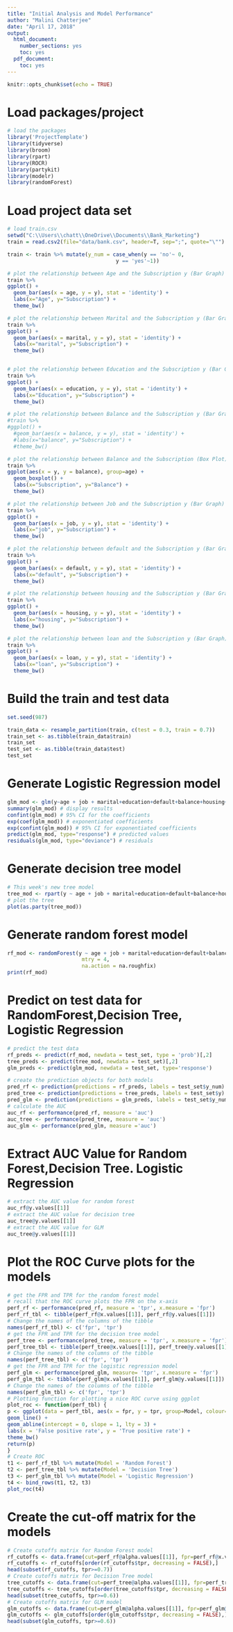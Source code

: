 ```yaml
---
title: "Initial Analysis and Model Performance"
author: "Malini Chatterjee"
date: "April 17, 2018"
output:
  html_document:
    number_sections: yes
    toc: yes
  pdf_document:
    toc: yes
---
```


```r
knitr::opts_chunk$set(echo = TRUE)
```

\newpage


# Load packages/project
```r

# load the packages
library('ProjectTemplate')
library(tidyverse)
library(broom)
library(rpart)
library(ROCR)
library(partykit)
library(modelr)
library(randomForest)

```
#  Load project data set 
```r

# load train.csv
setwd("C:\\Users\\chatt\\OneDrive\\Documents\\Bank_Marketing")
train = read.csv2(file="data/bank.csv", header=T, sep=";", quote="\"")

train <- train %>% mutate(y_num = case_when(y == 'no'~ 0, 
                                   y == 'yes'~1))

# plot the relationship between Age and the Subscription y (Bar Graph)
train %>% 
ggplot() + 
  geom_bar(aes(x = age, y = y), stat = 'identity') +
  labs(x="Age", y="Subscription") +
  theme_bw()

# plot the relationship between Marital and the Subscription y (Bar Graph)
train %>% 
ggplot() + 
  geom_bar(aes(x = marital, y = y), stat = 'identity') +
  labs(x="marital", y="Subscription") +
  theme_bw()


# plot the relationship between Education and the Subscription y (Bar Graph)
train %>% 
ggplot() + 
  geom_bar(aes(x = education, y = y), stat = 'identity') +
  labs(x="Education", y="Subscription") +
  theme_bw()

# plot the relationship between Balance and the Subscription y (Bar Graph)
#train %>% 
#ggplot() + 
  #geom_bar(aes(x = balance, y = y), stat = 'identity') +
  #labs(x="balance", y="Subscription") +
  #theme_bw()

# plot the relationship between Balance and the Subscription (Box Plot)
train %>% 
ggplot(aes(x = y, y = balance), group=age) + 
  geom_boxplot() +
  labs(x="Subscription", y="Balance") +
  theme_bw()

# plot the relationship between Job and the Subscription y (Bar Graph)
train %>% 
ggplot() + 
  geom_bar(aes(x = job, y = y), stat = 'identity') +
  labs(x="job", y="Subscription") +
  theme_bw()

# plot the relationship between default and the Subscription y (Bar Graph)
train %>% 
ggplot() + 
  geom_bar(aes(x = default, y = y), stat = 'identity') +
  labs(x="default", y="Subscription") +
  theme_bw()

# plot the relationship between housing and the Subscription y (Bar Graph)
train %>% 
ggplot() + 
  geom_bar(aes(x = housing, y = y), stat = 'identity') +
  labs(x="housing", y="Subscription") +
  theme_bw()

# plot the relationship between loan and the Subscription y (Bar Graph)
train %>% 
ggplot() + 
  geom_bar(aes(x = loan, y = y), stat = 'identity') +
  labs(x="loan", y="Subscription") +
  theme_bw()

```
#  Build the train and test data 
```r

set.seed(987)

train_data <- resample_partition(train, c(test = 0.3, train = 0.7))
train_set <- as.tibble(train_data$train)
train_set
test_set <- as.tibble(train_data$test)
test_set

```
#  Generate Logistic Regression model
```r
glm_mod <- glm(y~age + job + marital+education+default+balance+housing+loan+contact+duration+campaign+pdays+previous+poutcome,data=train_set,family=binomial())
summary(glm_mod) # display results
confint(glm_mod) # 95% CI for the coefficients
exp(coef(glm_mod)) # exponentiated coefficients
exp(confint(glm_mod)) # 95% CI for exponentiated coefficients
predict(glm_mod, type="response") # predicted values
residuals(glm_mod, type="deviance") # residuals 
```
#  Generate decision tree model
```r

# This week's new tree model
tree_mod <- rpart(y ~ age + job + marital+education+default+balance+housing+loan+contact+duration+campaign+pdays+previous+poutcome,data=train_set)
# plot the tree
plot(as.party(tree_mod))

```
#  Generate random forest model
```r

rf_mod <- randomForest(y ~ age + job + marital+education+default+balance+housing+loan+contact+duration+campaign+pdays+previous+poutcome,data=train_set,ntrees = 500,
                        mtry = 4,
                        na.action = na.roughfix)
print(rf_mod)

```
#  Predict on test data for RandomForest,Decision Tree, Logistic Regression
```r

# predict the test data
rf_preds <- predict(rf_mod, newdata = test_set, type = 'prob')[,2]
tree_preds <- predict(tree_mod, newdata = test_set)[,2]
glm_preds <- predict(glm_mod, newdata = test_set, type='response')

# create the prediction objects for both models
pred_rf <- prediction(predictions = rf_preds, labels = test_set$y_num)
pred_tree <- prediction(predictions = tree_preds, labels = test_set$y)
pred_glm <- prediction(predictions = glm_preds, labels = test_set$y_num)
# calculate the AUC
auc_rf <- performance(pred_rf, measure = 'auc')
auc_tree <- performance(pred_tree, measure = 'auc')
auc_glm <- performance(pred_glm, measure ='auc')
```
#  Extract AUC Value for Random Forest,Decision Tree. Logistic Regression
```r

# extract the AUC value for random forest
auc_rf@y.values[[1]]
# extract the AUC value for decision tree
auc_tree@y.values[[1]]
# extract the AUC value for GLM
auc_tree@y.values[[1]]
```
#  Plot the ROC Curve plots for the models
```r

# get the FPR and TPR for the random forest model
# recall that the ROC curve plots the FPR on the x-axis
perf_rf <- performance(pred_rf, measure = 'tpr', x.measure = 'fpr')
perf_rf_tbl <- tibble(perf_rf@x.values[[1]], perf_rf@y.values[[1]])
# Change the names of the columns of the tibble
names(perf_rf_tbl) <- c('fpr', 'tpr')
# get the FPR and TPR for the decision tree model
perf_tree <- performance(pred_tree, measure = 'tpr', x.measure = 'fpr')
perf_tree_tbl <- tibble(perf_tree@x.values[[1]], perf_tree@y.values[[1]])
# Change the names of the columns of the tibble
names(perf_tree_tbl) <- c('fpr', 'tpr')
# get the FPR and TPR for the logistic regression model
perf_glm <- performance(pred_glm, measure= 'tpr', x.measure = 'fpr')
perf_glm_tbl <- tibble(perf_glm@x.values[[1]], perf_glm@y.values[[1]])
# Change the names of the columns of the tibble
names(perf_glm_tbl) <- c('fpr', 'tpr')
# Plotting function for plotting a nice ROC curve using ggplot
plot_roc <- function(perf_tbl) {
p <- ggplot(data = perf_tbl, aes(x = fpr, y = tpr, group=Model, colour=Model)) +
geom_line() +
geom_abline(intercept = 0, slope = 1, lty = 3) +
labs(x = 'False positive rate', y = 'True positive rate') +
theme_bw()
return(p)
}
# Create ROC
t1 <- perf_rf_tbl %>% mutate(Model = 'Random Forest') 
t2 <- perf_tree_tbl %>% mutate(Model = 'Decision Tree')
t3 <- perf_glm_tbl %>% mutate(Model = 'Logistic Regression')
t4 <- bind_rows(t1, t2, t3)
plot_roc(t4)


```

#  Create the cut-off matrix for the models
```r

# Create cutoffs matrix for Random Forest model
rf_cutoffs <- data.frame(cut=perf_rf@alpha.values[[1]], fpr=perf_rf@x.values[[1]], tpr=perf_rf@y.values[[1]])
rf_cutoffs <- rf_cutoffs[order(rf_cutoffs$tpr, decreasing = FALSE),]
head(subset(rf_cutoffs, tpr>=0.7))
# Create cutoffs matrix for Decision Tree model
tree_cutoffs <- data.frame(cut=perf_tree@alpha.values[[1]], fpr=perf_tree@x.values[[1]], tpr=perf_tree@y.values[[1]])
tree_cutoffs <- tree_cutoffs[order(tree_cutoffs$tpr, decreasing = FALSE),]
head(subset(tree_cutoffs, tpr>=0.6))
# Create cutoffs matrix for GLM model
glm_cutoffs <- data.frame(cut=perf_glm@alpha.values[[1]], fpr=perf_glm@x.values[[1]], tpr=perf_glm@y.values[[1]])
glm_cutoffs <- glm_cutoffs[order(glm_cutoffs$tpr, decreasing = FALSE),]
head(subset(glm_cutoffs, tpr>=0.6))
```
